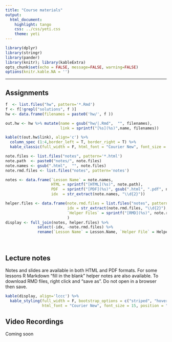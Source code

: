 ```yaml
---
title: "Course materials"
output:   
  html_document:
    highlight: tango
    css: ../css/yeti.css
    theme: yeti
---
```


```r
library(dplyr)
library(stringr)
library(pander)
library(knitr); library(kableExtra)
opts_chunk$set(echo = FALSE, message=FALSE, warning=FALSE)
options(knitr.kable.NA = '')
```

----

## Assignments

```r
f  <- list.files("hw", pattern='*.Rmd')
f <- f[!grepl("solutions", f )]
hw <- data.frame(filenames = paste0('hw/', f ))

out.hw <- hw %>% mutate(name = gsub("hw/|.Rmd",  "", filenames), 
                        link = sprintf("[%s](%s)",name, filenames))

```

```r
kable(t(out.hw$link), align='c') %>% 
  column_spec (1:4,border_left = T, border_right = T) %>%
  kable_classic(full_width = F, html_font = "Courier New", font_size = 25, position = "left")
```


```r
note.files <- list.files("notes", pattern='*.html')
note.path  <- paste0("notes/", note.files)
note.names <- gsub(".html",  "", note.files)
note.rmd.files <- list.files("notes", pattern='notes')

notes <- data.frame(`Lesson Name` = note.names, 
                    HTML = sprintf("[HTML](%s)", note.path), 
                    PDF  = sprintf("[PDF](%s)", gsub(".html", ".pdf", note.path)), 
                    idx  = str_extract(note.names, "\\d{2}"))

helper.files <- data.frame(note.rmd.files = list.files("notes", pattern='notes'), 
                           idx = str_extract(note.rmd.files, "\\d{2}"), 
                           `Helper Files` = sprintf("[RMD](%s)", note.rmd.files)
                           )
display <- full_join(notes, helper.files) %>% 
              select(-idx, -note.rmd.files) %>%
              rename(`Lesson Name` = Lesson.Name, `Helper File` = Helper.Files)
```

<br>

## Lecture notes
Notes and slides are available in both HTML and PDF formats. For some lessons R Markdown "fill in the blank" helper notes are also available. 
To download RMD files, right click and "save as". Do not open in a browser then save. 


```r
kable(display, align='lccc') %>% 
  kable_styling(full_width = F, bootstrap_options = c("striped", "hover"), 
                html_font = "Courier New", font_size = 15, position = "left")
```


## Video Recordings
Coming soon


